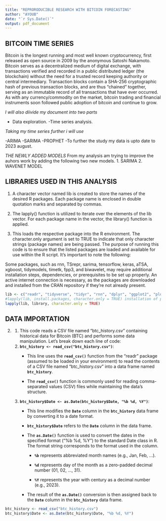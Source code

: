 ```yaml
---
title: "REPRORODUCIBLE RESEARCH WITH BITCOIN FORECASTING"
author: "AYOUB"
date: "`r Sys.Date()`"
output: pdf_document
---
```


## BITCOIN TIME SERIES


Bitcoin is the longest running and most well known cryptocurrency, first released as open source in 2009 by the anonymous Satoshi Nakamoto. Bitcoin serves as a decentralized medium of digital exchange, with transactions verified and recorded in a public distributed ledger (the blockchain) without the need for a trusted record keeping authority or central intermediary. Transaction blocks contain a SHA-256 cryptographic hash of previous transaction blocks, and are thus "chained" together, serving as an immutable record of all transactions that have ever occurred. As with any currency/commodity on the market, bitcoin trading and financial instruments soon followed public adoption of bitcoin and continue to grow.

*I will also diivide my document into two parts*

-   Data exploration. -Time series analysis.

*Taking my time series further i will use*

-ARIMA -SARIMA -PROPHET -To further the study my data is upto date to 2023 august.

*THE NEWLY ADDED MODELS* From my analysis am trying to improve the auhors work by adding the following two new models. 1. SARIMA 2. WAVENET MODEL


## LIBRARIES USED IN THIS ANALYSIS

1.  A character vector named lib is created to store the names of the desired R packages. Each package name is enclosed in double quotation marks and separated by commas.

2.  The lapply() function is utilized to iterate over the elements of the lib vector. For each package name in the vector, the library() function is applied.

3.  This loads the respective package into the R environment. The character.only argument is set to TRUE to indicate that only character strings (package names) are being passed. The purpose of running this code is to ensure that the listed packages are loaded and available for use within the R script. It's important to note the following:

Some packages, such as rnn, TSrepr, sarima, tensorflow, keras, aTSA, xgboost, tidymodels, timetk, fpp3, and biwavelet, may require additional installation steps, dependencies, or prerequisites to be set up properly. An active internet connection is necessary, as the packages are downloaded and installed from the CRAN repository if they're not already present.

```r
lib <- c("readr", "tidyverse", "tidyr", "rnn", "dplyr", "ggplot2", "plotly", "gganimate", "TSrepr", "sarima", "tensorflow", "keras","forecast","aTSA","xgboost","tidymodels","timetk","fpp3","biwavelet")
#lapply(lib, install.packages, character.only = TRUE) installation of packages if you lack them
lapply(lib, library, character.only = TRUE)

```

## DATA IMPORTATION

2.  <div>

    1.  This code reads a CSV file named "btc_history.csv" containing historical data for Bitcoin (BTC) and performs some data manipulation. Let's break down each line of code:
    2.  **`btc_history <- read_csv("btc_history.csv")`**:
        -   This line uses the **`read_csv()`** function from the "readr" package (assumed to be loaded in your environment) to read the contents of a CSV file named "btc_history.csv" into a data frame named **`btc_history`**.

        -   The **`read_csv()`** function is commonly used for reading comma-separated values (CSV) files while maintaining the data's structure.
    3.  **`btc_history$Date <- as.Date(btc_history$Date, "%b %d, %Y")`**:
        -   This line modifies the **`Date`** column in the **`btc_history`** data frame by converting it to a date format.

        -   **`btc_history$Date`** refers to the **`Date`** column in the data frame.

        -   The **`as.Date()`** function is used to convert the dates in the specified format ("%b %d, %Y") to the standard Date class in R. The format string corresponds to the format used in the column.

            -   **`%b`** represents abbreviated month names (e.g., Jan, Feb, \...).

            -   **`%d`** represents day of the month as a zero-padded decimal number (01, 02, \..., 31).

            -   **`%Y`** represents the year with century as a decimal number (e.g., 2023).

        -   The result of the **`as.Date()`** conversion is then assigned back to the **`Date`** column in the **`btc_history`** data frame.

    </div>

```r
btc_history <- read_csv("btc_history.csv")
btc_history$Date <- as.Date(btc_history$Date, "%b %d, %Y")
```
